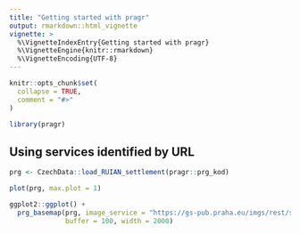 ```yaml
---
title: "Getting started with pragr"
output: rmarkdown::html_vignette
vignette: >
  %\VignetteIndexEntry{Getting started with pragr}
  %\VignetteEngine{knitr::rmarkdown}
  %\VignetteEncoding{UTF-8}
---
```


```r
knitr::opts_chunk$set(
  collapse = TRUE,
  comment = "#>"
)
```

```r
library(pragr)
```

## Using services identified by URL

```r
prg <- CzechData::load_RUIAN_settlement(pragr::prg_kod)
```

```r
plot(prg, max.plot = 1)
```


```r
ggplot2::ggplot() +
  prg_basemap(prg, image_service = "https://gs-pub.praha.eu/imgs/rest/services/geo/ig_mapy_geologicke_pomery/ImageServer", 
              buffer = 100, width = 2000)
```

```r

```

